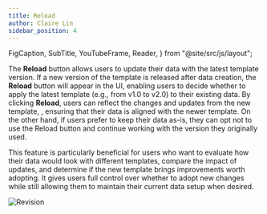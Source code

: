 ```yaml
---
title: Reload
author: Claire Lin
sidebar_position: 4
---
```


  FigCaption,
  SubTitle,
  YouTubeFrame,
  Reader,
} from "@site/src/js/layout";

<SubTitle text="Keep Your Data Up-to-Date with the Latest Template" />
<Reader text="User" />

The <FontAwesomeIcon icon={faArrowsRotate} /> **Reload** button allows users to update their data with the latest template version. If a new version of the template is released after data creation, the <FontAwesomeIcon icon={faArrowsRotate} /> **Reload** button will appear in the UI, enabling users to decide whether to apply the latest template (e.g., from v1.0 to v2.0) to their existing data. By clicking <FontAwesomeIcon icon={faArrowsRotate} /> **Reload**, users can reflect the changes and updates from the new template, , ensuring that their data is aligned with the newer template. On the other hand, if users prefer to keep their data as-is, they can opt not to use the Reload button and continue working with the version they originally used.

This feature is particularly beneficial for users who want to evaluate how their data would look with different templates, compare the impact of updates, and determine if the new template brings improvements worth adopting. It gives users full control over whether to adopt new changes while still allowing them to maintain their current data setup when desired.

![Revision](/img/labimotion/user-reload.png)

